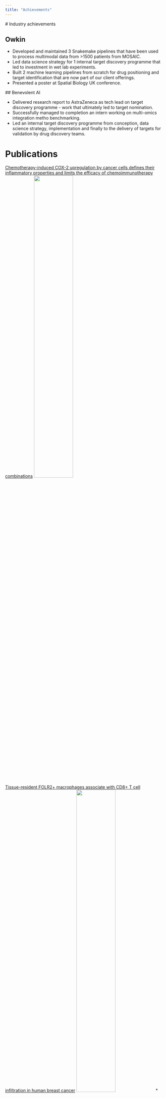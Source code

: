 ```yaml
---
title: "Achievements"
---
```

# Industry achievements 

## Owkin
* Developed and maintained 3 Snakemake pipelines that have been used to process multimodal data from >1500 patients from MOSAIC. 
* Led data science strategy for 1 internal target discovery programme that led to investment in wet lab experiments. 
* Built 2 machine learning pipelines from scratch for drug positioning and target identification that are now part of our client offerings. 
* Presented a poster at Spatial Biology UK conference. 

## Benevolent AI

* Delivered research report to AstraZeneca as tech lead on target discovery programme - work that ultimately led to target nomination. 
* Successfully managed to completion an intern working on multi-omics integration metho benchmarking. 
* Led an internal target discovery programme from conception, data science strategy, implementation and finally to the delivery of targets for validation by drug discovery teams. 

# Publications

[Chemotherapy-induced COX-2 upregulation by cancer cells defines their inflammatory properties and limits the efficacy of chemoimmunotherapy combinations](https://www.nature.com/articles/s41467-022-29606-9)
<img src="files/bell_paper.jpeg" style="width:50%">

[Tissue-resident FOLR2+ macrophages associate with CD8+ T cell infiltration in human breast cancer](https://doi.org/10.1016/j.cell.2022.02.021)
<img src="files/folr2_paper.jpeg" style="width:50%">
* In this study I carried out the human 'omics analysis. 
* I characterised the prognostic potential of FOLR2+ tissue resident macrophages in breast cancer. 

[NKG2D Fine-Tunes the Local Inflammatory Response in Colorectal Cancer](https://doi.org/10.3390/cancers15061792)
<img src="files/nkg2d_paper.jpeg" style="width:50%">

[RNA sensing via the RIG‐I‐like receptor LGP2 is essential for the induction of a type I IFN response in ADAR1 deficiency](https://www.ncbi.nlm.nih.gov/pmc/articles/PMC8922249/)
<img src="files/adar_paper.jpeg" style="width:50%">

[Anti-inflammatory drugs remodel the tumor immune environment to enhance immune checkpoint blockade efficacy](https://doi.org/10.1158/2159-8290.CD-20-1815)
<img src="files/steroids_paper.jpeg" style="width:50%">

[Antagonistic Inflammatory Phenotypes Dictate Tumor Fate and Response to Immune Checkpoint Blockade](https://doi.org/10.1016/j.immuni.2020.10.020)
<img src="files/bonavita.png" style="width:50%">

* This study formed a large part of my PhD in which I translated critical findings from syngeneic mouse models into human. 
* I performed all of the 'omics analysis in this paper identifying a Cyclooxygenase-2 activity related gene signature that was associated with patient prognosis and response to checkpoint inhibitors. 

[DNGR-1 limits Flt3L-mediated antitumor immunity by restraining tumor-infiltrating type I conventional dendritic cells](http://dx.doi.org/10.1136/jitc-2020-002054)
<img src="files/dngr1_paper.png" style="width:50%">

# Awards
* Biomarker patent (WO-2019243567-A1). 
* Medical Research Council Confidence-in-Concept £60,000 grant for analytical validation and optimisation of putative biomarker. 
* Manchester Biomedical Research Centre £10,000 grant for GeoMx spatial transcriptomics study in triple-negative breast cancer. 
* Biomedical Science Award 2015 at University of Sheffield. 

# Conferences

::: {.timeline}

::: {.timeline-item}
**2024**  
*Spatial Biology UK*       
Last year I attended the Spatial Biology UK 2024 conference in London on behalf of the MOSAIC research team at Owkin. Here I am with our poster.
<iframe src="https://www.linkedin.com/embed/feed/update/urn:li:share:7178680497093398529" height="1070" width="504" frameborder="0" allowfullscreen="" title="Embedded post"></iframe>

:::

::: {.timeline-item}
**2022**
*Computational biology and in silico discovery*
**EMBL EBI Heidelberg**
Attended on behalf of Benevolent AI.
:::

::: {.timeline-item}
**2019**
*International PhD Students in Cancer*
**Netherlands Cancer Institute**
Here's me getting a poster award from Nobel prize winner [Ben Feringa](https://en.wikipedia.org/wiki/Ben_Feringa) at the International PhD Students in Cancer Conference 2019.
<img src="files/IPSCC2.JPG" style="width:50%">
:::

:::


